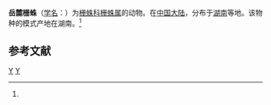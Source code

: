 {{Speciesbox
| taxon = Hahnia yueluensis
| binomial_authority = (Yin et Wang, 1983)<ref name='id14021'>{{cite web| url =http://www.bioinfo.cn/db05/BjdwSpecies.php?action=view&id=14021| title =岳麓栅蛛| work =《中国动物物种编目数据库》| publisher =中国科学院微生物研究所| author =中国科学院动物研究所| accessdate =2009-04-28| deadurl =yes| archiveurl =https://web.archive.org/web/20160305052935/http://www.bioinfo.cn/db05/BjdwSpecies.php?action=view&id=14021| archivedate =2016-03-05}}</ref>
}}

'''岳麓栅蛛'''（[[学名|学名]]：{{lang|la|''Hahnia yueluensis''}}）为[[栅蛛科|栅蛛科]][[栅蛛属|栅蛛属]]的动物。在[[中国大陆|中国大陆]]，分布于[[湖南|湖南]]等地。该物种的模式产地在湖南。<ref name='id14021'/>

== 参考文献 ==
{{reflist}}

{{taxonbar}}
[[Category:_1983年描述的动物|Y]]
[[Category:栅蛛属|Y]]